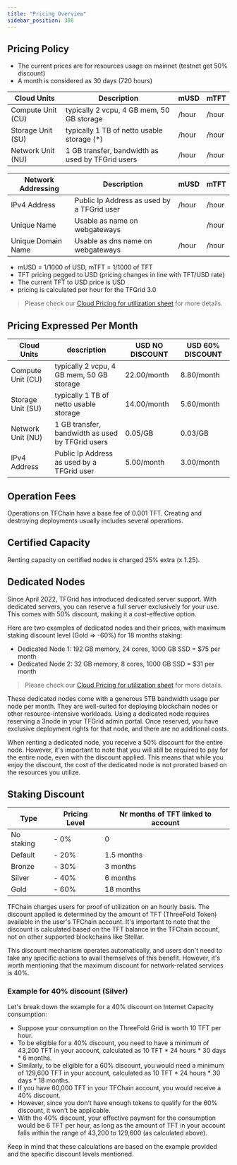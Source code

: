 ```yaml
---
title: "Pricing Overview"
sidebar_position: 386
---
```



## Pricing Policy

- The current prices are for resources usage on mainnet (testnet get 50% discount)
- A month is considered as 30 days (720 hours)

| Cloud Units       | Description                                      | mUSD               | mTFT               |
| ----------------- | ------------------------------------------------ | ------------------ | ------------------ |
| Compute Unit (CU) | typically 2 vcpu, 4 GB mem, 50 GB storage        | <Include path="CU_MUSD_HOUR" />/hour | <Include path="CU_MTFT_HOUR" />/hour |
| Storage Unit (SU) | typically 1 TB of netto usable storage (*)       | <Include path="SU_MUSD_HOUR" />/hour | <Include path="SU_MTFT_HOUR" />/hour |
| Network Unit (NU) | 1 GB transfer, bandwidth as used by TFGrid users | <Include path="NU_MUSD_HOUR" />/hour | <Include path="NU_MTFT_HOUR" />/hour |



| Network Addressing | Description                                | mUSD                  | mTFT                  |
| ------------------ | ------------------------------------------ | --------------------- | --------------------- |
| IPv4 Address       | Public Ip Address as used by a TFGrid user | <Include path="IP_MUSD_HOUR" />/hour    | <Include path="IP_MTFT_HOUR" />/hour    |
| Unique Name        | Usable as name on webgateways              | <Include path="NAME_MUSD_HOUR" />  | <Include path="NAME_MTFT_HOUR" />/hour  |
| Unique Domain Name | Usable as dns name on webgateways          | <Include path="DNAME_MUSD_HOUR" />/hour | <Include path="DNAME_MTFT_HOUR" />/hour |

- mUSD = 1/1000 of USD, mTFT = 1/1000 of TFT
- TFT pricing pegged to USD (pricing changes in line with TFT/USD rate)
- The current TFT to USD price is <Include path="tft_value" /> USD
- pricing is calculated per hour for the TFGrid 3.0

> Please check our [Cloud Pricing for utilization sheet](https://docs.google.com/spreadsheets/d/1E6MpGs15h1_flyT5AtyKp1TixH1ILuGo5tzHdmjeYdQ/edit#gid=2014089775) for more details.

## Pricing Expressed Per Month

| Cloud Units       | description                                      | USD NO DISCOUNT     | USD 60% DISCOUNT                 |
| ----------------- | ------------------------------------------------ | ------------------- | ---------------------------- |
| Compute Unit (CU) | typically 2 vcpu, 4 GB mem, 50 GB storage        | 22.00/month | 8.80/month |
| Storage Unit (SU) | typically 1 TB of netto usable storage      | 14.00/month | 5.60/month |
| Network Unit (NU) | 1 GB transfer, bandwidth as used by TFGrid users | 0.05/GB       | 0.03/GB    |
| IPv4 Address      | Public Ip Address as used by a TFGrid user       | 5.00/month | 3.00/month |

## Operation Fees

Operations on TFChain have a base fee of 0.001 TFT. Creating and destroying deployments usually includes several operations.

## Certified Capacity

Renting capacity on certified nodes is charged 25% extra (x 1.25).
  
## Dedicated Nodes

Since April 2022, TFGrid has introduced dedicated server support. With dedicated servers, you can reserve a full server exclusively for your use. This comes with 50% discount, making it a cost-effective option.

Here are two examples of dedicated nodes and their prices, with maximum staking discount level (Gold => -60%) for 18 months staking:

- Dedicated Node 1: 192 GB memory, 24 cores, 1000 GB SSD = $75 per month
- Dedicated Node 2: 32 GB memory, 8 cores, 1000 GB SSD = $31 per month

> Please check our [Cloud Pricing for utilization sheet](https://docs.google.com/spreadsheets/d/1E6MpGs15h1_flyT5AtyKp1TixH1ILuGo5tzHdmjeYdQ/edit#gid=2014089775) for more details.

These dedicated nodes come with a generous 5TB bandwidth usage per node per month. They are well-suited for deploying blockchain nodes or other resource-intensive workloads. Using a dedicated node requires reserving a 3node in your TFGrid admin portal. Once reserved, you have exclusive deployment rights for that node, and there are no additional costs.

When renting a dedicated node, you receive a 50% discount for the entire node. However, it's important to note that you will still be required to pay for the entire node, even with the discount applied. This means that while you enjoy the discount, the cost of the dedicated node is not prorated based on the resources you utilize.

## Staking Discount

| Type       | Pricing Level | Nr months of TFT linked to account |
| ---------- | ------------- | ---------------------------------- |
| No staking | - 0%          | 0                                  |
| Default    | - 20%         | 1.5 months                         |
| Bronze     | - 30%         | 3 months                           |
| Silver     | - 40%         | 6 months                           |
| Gold       | - 60%         | 18 months                          |

TFChain charges users for proof of utilization on an hourly basis. The discount applied is determined by the amount of TFT (ThreeFold Token) available in the user's TFChain account. It's important to note that the discount is calculated based on the TFT balance in the TFChain account, not on other supported blockchains like Stellar.

This discount mechanism operates automatically, and users don't need to take any specific actions to avail themselves of this benefit. However, it's worth mentioning that the maximum discount for network-related services is 40%.

### Example for 40% discount (Silver)

Let's break down the example for a 40% discount on Internet Capacity consumption:

- Suppose your consumption on the ThreeFold Grid is worth 10 TFT per hour.
- To be eligible for a 40% discount, you need to have a minimum of 43,200 TFT in your account, calculated as 10 TFT * 24 hours * 30 days * 6 months.
- Similarly, to be eligible for a 60% discount, you would need a minimum of 129,600 TFT in your account, calculated as 10 TFT * 24 hours * 30 days * 18 months.
- If you have 60,000 TFT in your TFChain account, you would receive a 40% discount.
- However, since you don't have enough tokens to qualify for the 60% discount, it won't be applicable.
- With the 40% discount, your effective payment for the consumption would be 6 TFT per hour, as long as the amount of TFT in your account falls within the range of 43,200 to 129,600 (as calculated above).

Keep in mind that these calculations are based on the example provided and the specific discount levels mentioned.
